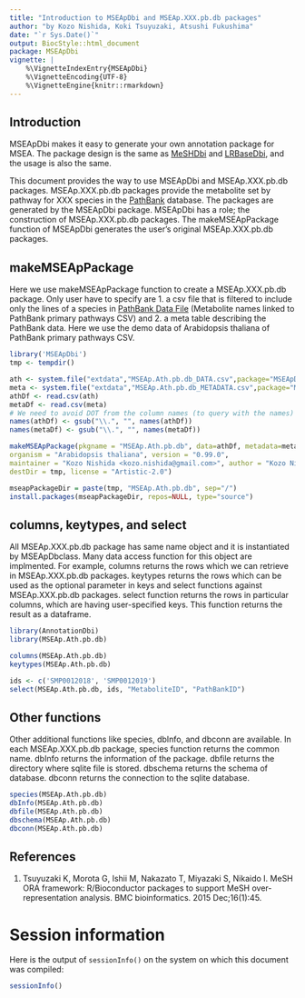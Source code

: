 ---
title: "Introduction to MSEApDbi and MSEAp.XXX.pb.db packages"
author: "by Kozo Nishida, Koki Tsuyuzaki, Atsushi Fukushima"
date: "`r Sys.Date()`"
output: BiocStyle::html_document
package: MSEApDbi
vignette: |
    %\VignetteIndexEntry{MSEApDbi}
    %\VignetteEncoding{UTF-8}
    %\VignetteEngine{knitr::rmarkdown}
---

## Introduction

MSEApDbi makes it easy to generate your own annotation package for MSEA.
The package design is the same as
[MeSHDbi](https://www.bioconductor.org/packages/release/bioc/html/MeSHDbi.html)
and
[LRBaseDbi](https://bioconductor.org/packages/release/bioc/html/LRBaseDbi.html),
and the usage is also the same.

This document provides the way to use MSEApDbi and MSEAp.XXX.pb.db packages.
MSEAp.XXX.pb.db packages provide the metabolite set by pathway for XXX species
in the [PathBank](https://pathbank.org/) database.
The packages are generated by the MSEApDbi package.
MSEApDbi has a role; the construction of MSEAp.XXX.pb.db packages.
The makeMSEApPackage function of MSEApDbi generates the user's original
MSEAp.XXX.pb.db packages.

## makeMSEApPackage

Here we use makeMSEApPackage function to create a MSEAp.XXX.pb.db package.
Only user have to specify are 1. a csv file that is filtered to include only the
lines of a species in [PathBank Data File](https://pathbank.org/downloads)
(Metabolite names linked to PathBank primary pathways CSV) and 2. a meta
table describing the PathBank data.
Here we use the demo data of Arabidopsis thaliana of PathBank primary pathways
CSV.

```{r}
library('MSEApDbi')
tmp <- tempdir()

ath <- system.file("extdata","MSEAp.Ath.pb.db_DATA.csv",package="MSEApDbi")
meta <- system.file("extdata","MSEAp.Ath.pb.db_METADATA.csv",package="MSEApDbi")
athDf <- read.csv(ath)
metaDf <- read.csv(meta)
# We need to avoid DOT from the column names (to query with the names)
names(athDf) <- gsub("\\.", "", names(athDf))
names(metaDf) <- gsub("\\.", "", names(metaDf))

makeMSEApPackage(pkgname = "MSEAp.Ath.pb.db", data=athDf, metadata=metaDf,
organism = "Arabidopsis thaliana", version = "0.99.0",
maintainer = "Kozo Nishida <kozo.nishida@gmail.com>", author = "Kozo Nishida",
destDir = tmp, license = "Artistic-2.0")

mseapPackageDir = paste(tmp, "MSEAp.Ath.pb.db", sep="/")
install.packages(mseapPackageDir, repos=NULL, type="source")

```

## columns, keytypes, and select

All MSEAp.XXX.pb.db package has same name object and it is instantiated by
MSEApDbclass. Many data access function for this object are implmented.
For example, columns returns the rows which we can retrieve in MSEAp.XXX.pb.db
packages. keytypes returns the rows which can be used as the optional parameter
in keys and select functions against MSEAp.XXX.pb.db packages.
select function returns the rows in particular columns, which are having
user-specified keys. This function returns the result as a dataframe.

```{r}
library(AnnotationDbi)
library(MSEAp.Ath.pb.db)

columns(MSEAp.Ath.pb.db)
keytypes(MSEAp.Ath.pb.db)

ids <- c('SMP0012018', 'SMP0012019')
select(MSEAp.Ath.pb.db, ids, "MetaboliteID", "PathBankID")
```

## Other functions

Other additional functions like species, dbInfo, and dbconn are available.
In each MSEAp.XXX.pb.db package, species function returns the common name.
dbInfo returns the information of the package.
dbfile returns the directory where sqlite file is stored.
dbschema returns the schema of database.
dbconn returns the connection to the sqlite database.

```{r}
species(MSEAp.Ath.pb.db)
dbInfo(MSEAp.Ath.pb.db)
dbfile(MSEAp.Ath.pb.db)
dbschema(MSEAp.Ath.pb.db)
dbconn(MSEAp.Ath.pb.db)
```


## References

1. Tsuyuzaki K, Morota G, Ishii M, Nakazato T, Miyazaki S, Nikaido I. MeSH ORA
framework: R/Bioconductor packages to support MeSH over-representation 
analysis. BMC bioinformatics. 2015 Dec;16(1):45.

# Session information {.unnumbered}

Here is the output of `sessionInfo()` on the system on which this
document was compiled:

```{r sessionInfo, echo=FALSE}
sessionInfo()
```